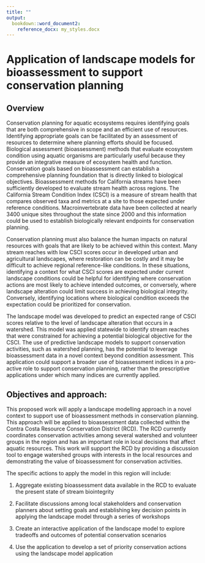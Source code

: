 ```yaml
---
title: ""
output: 
  bookdown::word_document2:
    reference_docx: my_styles.docx
---
```


# Application of landscape models for bioassessment to support conservation planning

## Overview

Conservation planning for aquatic ecosystems requires identifying goals that are both comprehensive in scope and an efficient use of resources.  Identifying appropriate goals can be facilitated by an assessment of resources to determine where planning efforts should be focused. Biological assessment (bioassessment) methods that evaluate ecosystem condition using aquatic organisms are particularly useful because they provide an integrative measure of ecosystem health and function. Conservation goals based on bioassessment can establish a comprehensive planning foundation that is directly linked to biological objectives.
Bioassessment methods for California streams have been sufficiently developed to evaluate stream health across regions.  The California Stream Condition Index (CSCI) is a measure of stream health that compares observed taxa and metrics at a site to those expected under reference conditions.  Macroinvertebrate data have been collected at nearly 3400 unique sites throughout the state since 2000 and this information could be used to establish biologically relevant endpoints for conservation planning.

Conservation planning must also balance the human impacts on natural resources with goals that  are likely to be achieved within this context. Many stream reaches with low CSCI scores occur in developed urban and agricultural landscapes, where restoration can be costly and it may be difficult to achieve regional reference-like conditions.  In these situations, identifying a context for what CSCI scores are expected under current landscape conditions could be helpful for identifying where conservation actions are most likely to achieve intended outcomes, or conversely, where landscape alteration could limit success in achieving biological integrity.  Conversely, identifying locations where biological condition exceeds the expectation could be prioritized for conservation.  

The landscape model was developed to predict an expected range of CSCI scores relative to the level of landscape alteration that occurs in a watershed.  This model was applied statewide to identify stream reaches that were constrained for achieving a potential biological objective for the CSCI.  The use of predictive landscape models to support conservation activities, such as watershed planning, has the potential to leverage bioassessment data in a novel context beyond condition assessment.  This application could support a broader use of bioassessment indices in a pro-active role to support conservation planning, rather than the prescriptive applications under which many indices are currently applied.  

## Objectives and approach:

This proposed work will apply a landscape modelling approach in a novel context to support use of bioassessment methods in conservation planning.  This approach will be applied to bioassessment data collected within the Contra Costa Resource Conservation District (RCD).  The RCD currently coordinates conservation activities among several watershed and volunteer groups in the region and has an important role in local decisions that affect aquatic resources. This work will support the RCD by providing a discussion tool to engage watershed groups with interests in the local resources and demonstrating the value of bioassessment for conservation activities.

The specific actions to apply the model in this region will include:

1)	Aggregate existing bioassessment data available in the RCD to evaluate the present state of stream biointegrity

1)	Facilitate discussions among local stakeholders and conservation planners about setting goals and establishing key decision points in applying the landscape model through a series of workshops

1)	Create an interactive application of the landscape model to explore tradeoffs and outcomes of potential conservation scenarios

1)	Use the application to develop a set of priority conservation actions using the landscape model application

